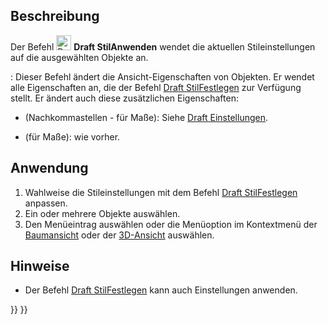 <languages/>

{{Docnav/de
|[[Draft_WorkingPlaneProxy/de|ArbeitsebenenProxy]]
|[[Draft_Heal/de|Heilen]]
|[[Draft_Workbench/de|Draft]]
|IconL=Draft_WorkingPlaneProxy.svg
|IconR=Draft_Heal.svg
|IconC=Workbench_Draft.svg
}}

{{GuiCommand/de
|Name=Draft ApplyStyle
|Name/de=Draft StilAnwenden
|MenuLocation=Dienstprogramme → Aktuellen Stil anwenden
|Workbenches=[[Draft_Workbench/de|Draft]]
|SeeAlso=[[Draft_SetStyle/de|Draft StilFestlegen]]
}}

<span id="Description"></span>
==Beschreibung==

Der Befehl [[Image:Draft_ApplyStyle.svg|24px]] '''Draft StilAnwenden''' wendet die aktuellen Stileinstellungen auf die ausgewählten Objekte an.

{{Version/de|0.21}}: Dieser Befehl ändert die Ansicht-Eigenschaften von Objekten. Er wendet alle Eigenschaften an, die der Befehl [[Draft_SetStyle/de|Draft StilFestlegen]] zur Verfügung stellt. Er ändert auch diese zusätzlichen Eigenschaften:
* {{PropertyView/de|Decimals}} (Nachkommastellen - für Maße): Siehe [[Draft_Preferences/de#Texte_und_Maße|Draft Einstellungen]].
* {{PropertyView/de|ShowLine}} (für Maße): wie vorher.

<span id="Usage"></span>
==Anwendung==

# Wahlweise die Stileinstellungen mit dem Befehl [[Draft_SetStyle/de|Draft StilFestlegen]] anpassen.
# Ein oder mehrere Objekte auswählen.
# Den Menüeintrag {{MenuCommand|Dienstprogramme → [[Image:Draft_ApplyStyle.svg|16px]] Aktuellen Stil anwenden}} auswählen oder die Menüoption im Kontextmenü der [[Tree_View/de|Baumansicht]] oder der [[3D_View/de|3D-Ansicht]] auswählen.

<span id="Notes"></span>
==Hinweise==

* Der Befehl [[Draft_SetStyle/de|Draft StilFestlegen]] kann auch Einstellungen anwenden.


{{Docnav/de
|[[Draft_WorkingPlaneProxy/de|ArbeitsebenenProxy]]
|[[Draft_Heal/de|Heilen]]
|[[Draft_Workbench/de|Draft]]
|IconL=Draft_WorkingPlaneProxy.svg
|IconR=Draft_Heal.svg
|IconC=Workbench_Draft.svg
}}

{{Draft Tools navi{{#translation:}}}}
{{Userdocnavi{{#translation:}}}}